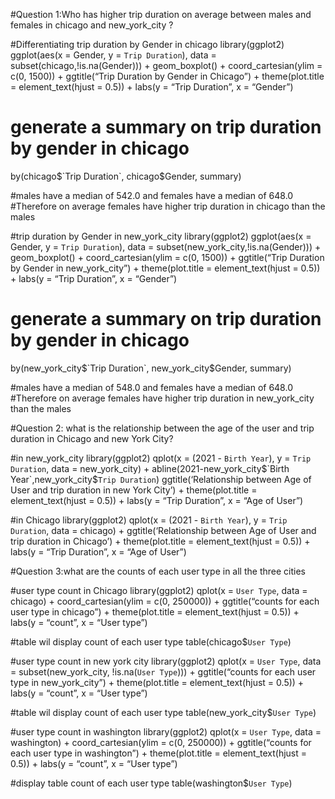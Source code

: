 #Question 1:Who has higher trip duration on average between males and females in chicago and new_york_city ?


#Differentiating trip duration by Gender in chicago
library(ggplot2)
ggplot(aes(x = Gender, y = `Trip Duration`), data = subset(chicago,!is.na(Gender))) +
  geom_boxplot() +
  coord_cartesian(ylim = c(0, 1500)) +
  ggtitle("Trip Duration by Gender in Chicago") +
  theme(plot.title = element_text(hjust = 0.5)) +
  labs(y = "Trip Duration", x = "Gender")

# generate a summary on trip duration by gender in chicago
by(chicago$`Trip Duration`, chicago$Gender, summary)

#males have a median of 542.0 and females have a median of  648.0
#Therefore on average females have higher trip duration in chicago than the males




#trip duration by Gender in new_york_city
library(ggplot2)
ggplot(aes(x = Gender, y = `Trip Duration`),
       data = subset(new_york_city,!is.na(Gender))) +
  geom_boxplot() +
  coord_cartesian(ylim = c(0, 1500)) +
  ggtitle("Trip Duration by Gender in new_york_city") +
  theme(plot.title = element_text(hjust = 0.5)) +
  labs(y = "Trip Duration", x = "Gender")

# generate a summary on trip duration by gender in chicago
by(new_york_city$`Trip Duration`, new_york_city$Gender, summary)

#males have a median of 548.0 and females have a median of  648.0
#Therefore on average females have higher trip duration in new_york_city than the males









#Question 2: what is the relationship between the age of the user and trip duration in Chicago and new York City?


#in new_york_city
library(ggplot2)
qplot(x = (2021 - `Birth Year`),
      y = `Trip Duration`,
      data = new_york_city) +
  abline(2021-new_york_city$`Birth Year`,new_york_city$`Trip Duration`)
  ggtitle('Relationship between Age of User and trip duration in new York City ') +
  theme(plot.title = element_text(hjust = 0.5)) +
  labs(y = "Trip Duration", x = "Age of User")



#in Chicago
library(ggplot2)
qplot(x = (2021 - `Birth Year`),
      y = `Trip Duration`,
      data = chicago) +
  ggtitle('Relationship between Age of User and trip duration in Chicago') +
  theme(plot.title = element_text(hjust = 0.5)) +
  labs(y = "Trip Duration", x = "Age of User")








#Question 3:what are the counts of each user type in all the three cities

#user type count in Chicago
library(ggplot2)
qplot(x = `User Type`, data = chicago) +
  coord_cartesian(ylim = c(0, 250000)) +
  ggtitle("counts for each user type in chicago") +
  theme(plot.title = element_text(hjust = 0.5)) +
  labs(y = "count", x = "User type")

#table wil display count of each user type
table(chicago$`User Type`)

#user type count in new york city
library(ggplot2)
qplot(x = `User Type`, data = subset(new_york_city, !is.na(`User Type`))) +
  ggtitle("counts for each user type in new_york_city") +
  theme(plot.title = element_text(hjust = 0.5)) +
  labs(y = "count", x = "User type")

#table wil display count of each user type
table(new_york_city$`User Type`)

#user type count in washington
library(ggplot2)
qplot(x = `User Type`, data = washington) +
  coord_cartesian(ylim = c(0, 250000)) +
  ggtitle("counts for each user type in washington") +
  theme(plot.title = element_text(hjust = 0.5)) +
  labs(y = "count", x = "User type")

#display table count of each user type
table(washington$`User Type`)
